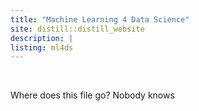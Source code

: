 ```yaml
---
title: "Machine Learning 4 Data Science"
site: distill::distill_website
description: |
listing: ml4ds
---
```


 \ 

Where does this file go? Nobody knows